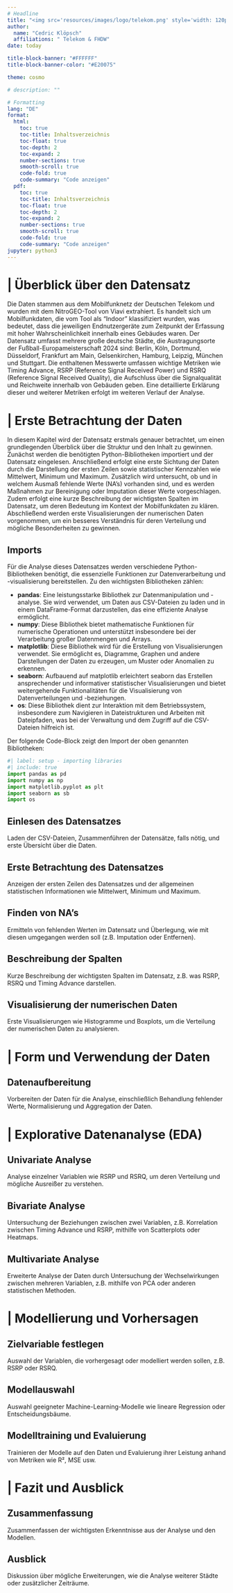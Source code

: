 ```yaml
---
# Headline
title: "<img src='resources/images/logo/telekom.png' style='width: 120px; height: auto;'> <span style='padding-left: 100px; padding-right: 100px;'>Hotel Indoor Analyse</span> <img src='resources/images/logo/fhdw.png' style='width: 120px; height: auto;'>"
author: 
  name: "Cedric Klöpsch"
  affiliations: " Telekom & FHDW"
date: today

title-block-banner: "#FFFFFF"
title-block-banner-color: "#E20075"

theme: cosmo

# description: ""

# Formatting
lang: "DE"
format:
  html:
    toc: true
    toc-title: Inhaltsverzeichnis 
    toc-float: true
    toc-depth: 2
    toc-expand: 2
    number-sections: true
    smooth-scroll: true
    code-fold: true
    code-summary: "Code anzeigen"
  pdf:
    toc: true
    toc-title: Inhaltsverzeichnis 
    toc-float: true
    toc-depth: 2
    toc-expand: 2
    number-sections: true
    smooth-scroll: true
    code-fold: true
    code-summary: "Code anzeigen"
jupyter: python3
---
```


# | Überblick über den Datensatz
Die Daten stammen aus dem Mobilfunknetz der Deutschen Telekom und wurden mit dem NitroGEO-Tool von Viavi extrahiert. Es handelt sich um Mobilfunkdaten, die vom Tool als "Indoor" klassifiziert wurden, was bedeutet, dass die jeweiligen Endnutzergeräte zum Zeitpunkt der Erfassung mit hoher Wahrscheinlichkeit innerhalb eines Gebäudes waren. Der Datensatz umfasst mehrere große deutsche Städte, die Austragungsorte der Fußball-Europameisterschaft 2024 sind: Berlin, Köln, Dortmund, Düsseldorf, Frankfurt am Main, Gelsenkirchen, Hamburg, Leipzig, München und Stuttgart. Die enthaltenen Messwerte umfassen wichtige Metriken wie Timing Advance, RSRP (Reference Signal Received Power) und RSRQ (Reference Signal Received Quality), die Aufschluss über die Signalqualität und Reichweite innerhalb von Gebäuden geben. Eine detaillierte Erklärung dieser und weiterer Metriken erfolgt im weiteren Verlauf der Analyse.

# | Erste Betrachtung der Daten
In diesem Kapitel wird der Datensatz erstmals genauer betrachtet, um einen grundlegenden Überblick über die Struktur und den Inhalt zu gewinnen. Zunächst werden die benötigten Python-Bibliotheken importiert und der Datensatz eingelesen. Anschließend erfolgt eine erste Sichtung der Daten durch die Darstellung der ersten Zeilen sowie statistischer Kennzahlen wie Mittelwert, Minimum und Maximum. Zusätzlich wird untersucht, ob und in welchem Ausmaß fehlende Werte (NA’s) vorhanden sind, und es werden Maßnahmen zur Bereinigung oder Imputation dieser Werte vorgeschlagen. Zudem erfolgt eine kurze Beschreibung der wichtigsten Spalten im Datensatz, um deren Bedeutung im Kontext der Mobilfunkdaten zu klären. Abschließend werden erste Visualisierungen der numerischen Daten vorgenommen, um ein besseres Verständnis für deren Verteilung und mögliche Besonderheiten zu gewinnen.

## Imports
Für die Analyse dieses Datensatzes werden verschiedene Python-Bibliotheken benötigt, die essenzielle Funktionen zur Datenverarbeitung und -visualisierung bereitstellen. Zu den wichtigsten Bibliotheken zählen:

- **pandas**: Eine leistungsstarke Bibliothek zur Datenmanipulation und -analyse. Sie wird verwendet, um Daten aus CSV-Dateien zu laden und in einem DataFrame-Format darzustellen, das eine effiziente Analyse ermöglicht.
- **numpy**: Diese Bibliothek bietet mathematische Funktionen für numerische Operationen und unterstützt insbesondere bei der Verarbeitung großer Datenmengen und Arrays.
- **matplotlib**: Diese Bibliothek wird für die Erstellung von Visualisierungen verwendet. Sie ermöglicht es, Diagramme, Graphen und andere Darstellungen der Daten zu erzeugen, um Muster oder Anomalien zu erkennen.
- **seaborn**: Aufbauend auf matplotlib erleichtert seaborn das Erstellen ansprechender und informativer statistischer Visualisierungen und bietet weitergehende Funktionalitäten für die Visualisierung von Datenverteilungen und -beziehungen.
- **os**: Diese Bibliothek dient zur Interaktion mit dem Betriebssystem, insbesondere zum Navigieren in Dateistrukturen und Arbeiten mit Dateipfaden, was bei der Verwaltung und dem Zugriff auf die CSV-Dateien hilfreich ist.

Der folgende Code-Block zeigt den Import der oben genannten Bibliotheken:

```python
#| label: setup - importing libraries
#| include: true
import pandas as pd
import numpy as np
import matplotlib.pyplot as plt
import seaborn as sb
import os
```

## Einlesen des Datensatzes
Laden der CSV-Dateien, Zusammenführen der Datensätze, falls nötig, und erste Übersicht über die Daten.

## Erste Betrachtung des Datensatzes
Anzeigen der ersten Zeilen des Datensatzes und der allgemeinen statistischen Informationen wie Mittelwert, Minimum und Maximum.

## Finden von NA’s
Ermitteln von fehlenden Werten im Datensatz und Überlegung, wie mit diesen umgegangen werden soll (z.B. Imputation oder Entfernen).

## Beschreibung der Spalten
Kurze Beschreibung der wichtigsten Spalten im Datensatz, z.B. was RSRP, RSRQ und Timing Advance darstellen.

## Visualisierung der numerischen Daten
Erste Visualisierungen wie Histogramme und Boxplots, um die Verteilung der numerischen Daten zu analysieren.

# | Form und Verwendung der Daten
## Datenaufbereitung
Vorbereiten der Daten für die Analyse, einschließlich Behandlung fehlender Werte, Normalisierung und Aggregation der Daten.

# | Explorative Datenanalyse (EDA)
## Univariate Analyse
Analyse einzelner Variablen wie RSRP und RSRQ, um deren Verteilung und mögliche Ausreißer zu verstehen.

## Bivariate Analyse
Untersuchung der Beziehungen zwischen zwei Variablen, z.B. Korrelation zwischen Timing Advance und RSRP, mithilfe von Scatterplots oder Heatmaps.

## Multivariate Analyse
Erweiterte Analyse der Daten durch Untersuchung der Wechselwirkungen zwischen mehreren Variablen, z.B. mithilfe von PCA oder anderen statistischen Methoden.

# | Modellierung und Vorhersagen
## Zielvariable festlegen
Auswahl der Variablen, die vorhergesagt oder modelliert werden sollen, z.B. RSRP oder RSRQ.

## Modellauswahl
Auswahl geeigneter Machine-Learning-Modelle wie lineare Regression oder Entscheidungsbäume.

## Modelltraining und Evaluierung
Trainieren der Modelle auf den Daten und Evaluierung ihrer Leistung anhand von Metriken wie R², MSE usw.

# | Fazit und Ausblick
## Zusammenfassung
Zusammenfassen der wichtigsten Erkenntnisse aus der Analyse und den Modellen.

## Ausblick
Diskussion über mögliche Erweiterungen, wie die Analyse weiterer Städte oder zusätzlicher Zeiträume.